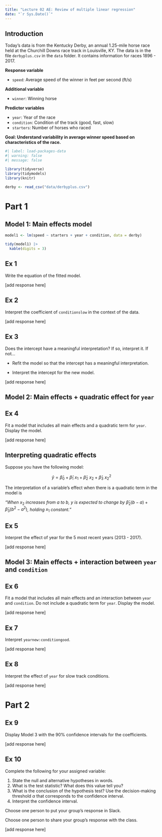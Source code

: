 ```yaml
---
title: "Lecture 02 AE: Review of multiple linear regression"
date: "`r Sys.Date()`"
---
```


## Introduction

Today's data is from the Kentucky Derby, an annual 1.25-mile horse race held at the Churchill Downs race track in Louisville, KY. The data is in the file `derbyplus.csv` in the `data` folder. It contains information for races 1896 - 2017.

**Response variable**

-   `speed`: Average speed of the winner in feet per second (ft/s)

**Additional variable**

-   `winner`: Winning horse

**Predictor variables**

-   `year`: Year of the race
-   `condition`: Condition of the track (good, fast, slow)
-   `starters`: Number of horses who raced

**Goal: Understand variability in average winner speed based on characteristics of the race.**

```r
#| label: load-packages-data
#| warning: false
#| message: false

library(tidyverse)
library(tidymodels)
library(knitr)

derby <- read_csv("data/derbyplus.csv")
```

# Part 1

## Model 1: Main effects model

```r
model1 <- lm(speed ~ starters + year + condition, data = derby)

tidy(model1) |>
  kable(digits = 3)
```

::: {.callout-note icon="false"}
## Ex 1

Write the equation of the fitted model.
:::

\[add response here\]

::: {.callout-note icon="false"}
## Ex 2

Interpret the coefficient of `conditionslow` in the context of the data.
:::

\[add response here\]

::: {.callout-note icon="false"}
## Ex 3

Does the intercept have a meaningful interpretation? If so, interpret it. If not...

-   Refit the model so that the intercept has a meaningful interpretation.

-   Interpret the intercept for the new model.
:::

\[add response here\]

## Model 2: Main effects + quadratic effect for `year`

::: {.callout-note icon="false"}
## Ex 4

Fit a model that includes all main effects and a quadratic term for `year`. Display the model.
:::

\[add response here\]

::: callout-tip
## Interpreting quadratic effects

Suppose you have the following model:

$$\hat{y} = \hat{\beta}_0 + \hat{\beta}_1 ~ x_1  + \hat{\beta}_2 ~ x_2 + \hat{\beta}_3 ~ x_2^2$$

The interpretation of a variable's effect when there is a quadratic term in the model is

*"When* $x_2$ *increases from a to b,* $y$ *is expected to change by* $\hat{\beta}_2(b - a) + \hat{\beta}_3(b^2 - a^2)$*, holding* $x_1$ *constant."*
:::

::: {.callout-note icon="false"}
## Ex 5

Interpret the effect of year for the 5 most recent years (2013 - 2017).
:::

\[add response here\]

## Model 3: Main effects + interaction between `year` and `condition`

::: {.callout-note icon="false"}
## Ex 6

Fit a model that includes all main effects and an interaction between `year` and `condition`. Do not include a quadratic term for `year`. Display the model.
:::

\[add response here\]

::: {.callout-note icon="false"}
## Ex 7

Interpret `yearnew:conditiongood`.
:::

\[add response here\]

::: {.callout-note icon="false"}
## Ex 8

Interpret the effect of `year` for slow track conditions.
:::

\[add response here\]

# Part 2

::: {.callout-note icon="false"}
## Ex 9

Display Model 3 with the 90% confidence intervals for the coefficients.
:::

\[add response here\]

::: {.callout-note icon="false"}
## Ex 10

Complete the following for your assigned variable:

1.  State the null and alternative hypotheses in words.
2.  What is the test statistic? What does this value tell you?
3.  What is the conclusion of the hypothesis test? Use the decision-making threshold $\alpha$ that corresponds to the confidence interval.
4.  Interpret the confidence interval.

Choose one person to put your group's response in Slack.

Choose one person to share your group's response with the class.
:::

\[add response here\]
